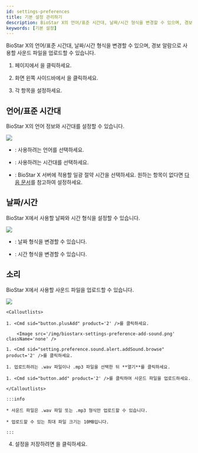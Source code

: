 ```yaml
---
id: settings-preferences
title: 기본 설정 관리하기
description: BioStar X의 언어/표준 시간대, 날짜/시간 형식을 변경할 수 있으며, 경보 알람으로 사용할 사운드 파일을 업로드할 수 있습니다.
keywords: [기본 설정]
---
```


BioStar X의 언어/표준 시간대, 날짜/시간 형식을 변경할 수 있으며, 경보 알람으로 사용할 사운드 파일을 업로드할 수 있습니다.

1. <Cmd sid='shell.header.launcher' /> 페이지에서 <Cmd sid='shell.header.setting' />을 클릭하세요.

1. 화면 왼쪽 사이드바에서 <Cmd sid='common.preference' product='2' />을 클릭하세요.

1. 각 항목을 설정하세요.

## 언어/표준 시간대

BioStar X의 언어 정보와 시간대를 설정할 수 있습니다.

<Image src='/img/biostarx-settings-preference-language-timezone.png' className='none' />

* <Cmd sid='common.language' product='2' />: 사용하려는 언어를 선택하세요.

* <Cmd sid='common.timeZone' product='2' />: 사용하려는 시간대를 선택하세요.

* <Cmd sid='common.dst' product='2' />: BioStar X 서버에 적용할 일광 절약 시간을 선택하세요. 원하는 항목이 없다면 [다음 문서](settings-system-daylight-saving-time)를 참고하여 설정하세요.

## 날짜/시간

BioStar X에서 사용할 날짜와 시간 형식을 설정할 수 있습니다.

<Image src='/img/biostarx-settings-preference-date-time.png' className='none' />

* <Cmd sid="common.dateFormat" product='2' />: 날짜 형식을 변경할 수 있습니다.

* <Cmd sid="common.timeFormat" product='2' />: 시간 형식을 변경할 수 있습니다.

## 소리

BioStar X에서 사용할 사운드 파일을 업로드할 수 있습니다.

<Image src='/img/biostarx-settings-preference-sound.png' className='none' />

    <Calloutlists>

    1. <Cmd sid="button.plusAdd" product='2' />를 클릭하세요.

        <Image src='/img/biostarx-settings-preference-add-sound.png' className='none' />

    1. <Cmd sid="setting.preference.sound.alert.addSound.browse" product='2' />를 클릭하세요. 

    1. 업로드하려는 .wav 파일이나 .mp3 파일을 선택한 뒤 **열기**를 클릭하세요. 

    1. <Cmd sid="button.add" product='2' />를 클릭하여 사운드 파일을 업로드하세요.

    </Calloutlists>

    :::info

    * 사운드 파일은 .wav 파일 또는 .mp3 형식만 업로드할 수 있습니다.

    * 업로드할 수 있는 최대 파일 크기는 10MB입니다.

    :::

4. 설정을 저장하려면 <Cmd sid="button.apply" product='2' />을 클릭하세요.